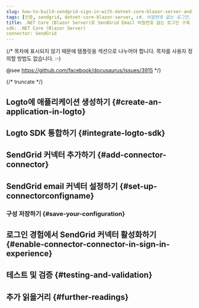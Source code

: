 ```yaml
---
slug: how-to-build-sendgrid-sign-in-with-dotnet-core-blazor-server-and-logto
tags: [인증, sendgrid, dotnet-core-blazor-server, c#, 비밀번호 없는 로그인, 로그인, 로그인]
title: .NET Core (Blazor Server)로 SendGrid Email 비밀번호 없는 로그인 구축 방법
sdk: .NET Core (Blazor Server)
connector: SendGrid
---
```


{/*
  목차에 표시되지 않기 때문에 템플릿을 섹션으로 나누어야 합니다.
  목차를 사용자 정의할 방법도 없습니다. :-)

  @see https://github.com/facebook/docusaurus/issues/3915
*/}



{/* truncate */}

<Intro connector={connector} sdk=".NET Core (Blazor Server)" link="https://learn.microsoft.com/en-us/aspnet/core/blazor/hosting-models?view=aspnetcore-9.0#blazor-server" />

## Logto에 애플리케이션 생성하기 \{#create-an-application-in-logto}

<CreateApplication type="전통적인 웹" framework=".Net Core (Blazor Server)" />

## Logto SDK 통합하기 \{#integrate-logto-sdk}

<IntegrateSdk />

## SendGrid 커넥터 추가하기 \{#add-connector-connector}

<AddPasswordlessConnector
  connector={connector}
  connectorType="Email"
  passwordlessSignUpIdentifier="이메일 주소"
/>

## SendGrid email 커넥터 설정하기 \{#set-up-connectorconfigname}

<ConnectorGuide />

### 구성 저장하기 \{#save-your-configuration}

<SaveYourConfiguration connector={connector} />

## 로그인 경험에서 SendGrid 커넥터 활성화하기 \{#enable-connector-connector-in-sign-in-experience}

<EnablePasswordlessConnector
  connectorType="Email"
  passwordlessSignUpIdentifier="이메일 주소"
/>

## 테스트 및 검증 \{#testing-and-validation}

<TestingAndValidation connector={connector} sdk=".NET Core (Blazor Server)" />

## 추가 읽을거리 \{#further-readings}

<FurtherReadings />